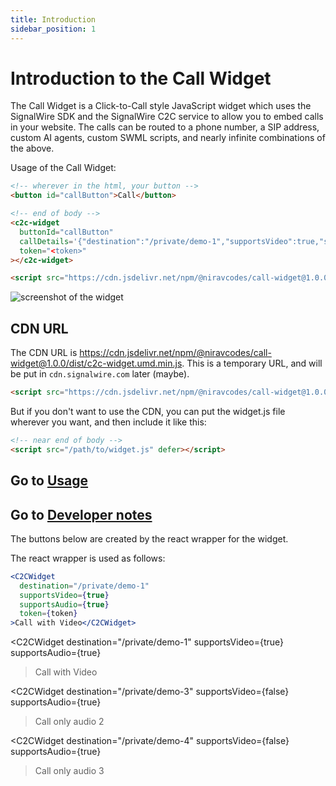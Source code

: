 ```yaml
---
title: Introduction
sidebar_position: 1
---
```


# Introduction to the Call Widget

The Call Widget is a Click-to-Call style JavaScript widget which uses the SignalWire SDK and the SignalWire C2C service 
to allow you to embed calls in your website. 
The calls can be routed to a phone number, a SIP address, custom AI agents, custom SWML scripts, and nearly infinite combinations of the above.

Usage of the Call Widget:

```html
<!-- wherever in the html, your button -->
<button id="callButton">Call</button>

<!-- end of body -->
<c2c-widget
  buttonId="callButton"
  callDetails='{"destination":"/private/demo-1","supportsVideo":true,"supportsAudio":true}'
  token="<token>"
></c2c-widget>

<script src="https://cdn.jsdelivr.net/npm/@niravcodes/call-widget@1.0.0/dist/c2c-widget.umd.min.js" defer></script>
```

![screenshot of the widget](./screenshot.png)

## CDN URL

The CDN URL is https://cdn.jsdelivr.net/npm/@niravcodes/call-widget@1.0.0/dist/c2c-widget.umd.min.js. This is a temporary URL, and will be put in `cdn.signalwire.com` later (maybe).

```html
<script src="https://cdn.jsdelivr.net/npm/@niravcodes/call-widget@1.0.0/dist/c2c-widget.umd.min.js" defer></script>
```

But if you don't want to use the CDN, you can put the widget.js file wherever you want, and then include it like this:

```html
<!-- near end of body -->
<script src="/path/to/widget.js" defer></script>
```


## Go to [Usage](usage/index.mdx)

## Go to [Developer notes](developer/index.mdx)


The buttons below are created by the react wrapper for the widget. 

The react wrapper is used as follows:

```jsx
<C2CWidget
  destination="/private/demo-1"
  supportsVideo={true}
  supportsAudio={true}
  token={token}
>Call with Video</C2CWidget>
```

<C2CWidget
  destination="/private/demo-1"
  supportsVideo={true}
  supportsAudio={true}
>Call with Video</C2CWidget>

<C2CWidget
  destination="/private/demo-3"
  supportsVideo={false}
  supportsAudio={true}
>Call only audio 2</C2CWidget>

<C2CWidget
  destination="/private/demo-4"
  supportsVideo={false}
  supportsAudio={true}
>Call only audio 3</C2CWidget>
